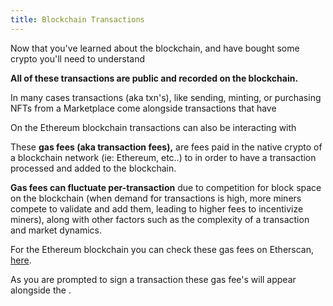 ```yaml
---
title: Blockchain Transactions
---
```


Now that you've learned about the blockchain, and have bought some crypto you'll need to understand <Nutshell children="transactions." glossaryEntry="content/glossary/transaction.mdx" />&#x20;

**All of these transactions are public and recorded on the blockchain.**

In many cases transactions (aka txn's), like sending, minting, or purchasing NFTs from a Marketplace come alongside transactions that have <Nutshell glossaryEntry="content/glossary/gas_fee.mdx" children="gas fees." />&#x20;

On the Ethereum blockchain transactions can also be interacting with <Nutshell children="Smart Contracts." glossaryEntry="content/glossary/Smart-Contract.mdx" /> &#x20;

These **gas fees (aka transaction fees),** are fees paid in the native crypto of a blockchain network (ie: Ethereum, etc..) to <Nutshell children="Crypto Miners" glossaryEntry="content/glossary/Crypto-Miner.mdx" />  in order to have a transaction processed and added to the blockchain.&#x20;

**Gas fees can fluctuate per-transaction** due to competition for block space on the blockchain (when demand for transactions is high, more miners compete to validate and add them, leading to higher fees to incentivize miners), along with other factors such as the complexity of a transaction and market dynamics.&#x20;

For the Ethereum blockchain you can check these gas fees on Etherscan, [here](https://etherscan.io/gastracker).&#x20;

As you are prompted to sign a transaction these gas fee's will appear alongside the <Nutshell children="transaction details" glossaryEntry="content/glossary/Transaction-Details.mdx" /> .
